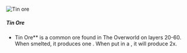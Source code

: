 ![Tin ore](/mods/techreborn/tin_ore.png)


##### Tin Ore

- Tin Ore** is a common ore found in The Overworld on layers
        20-60. When smelted, it produces one
        <Mcitem id="techreborn:tin_ingot"/>. When
        put in a <Mcitem id="techreborn:grinder"/>,
        it will produce
        2x<Mcitem id="techreborn:tin_dust"/>.
